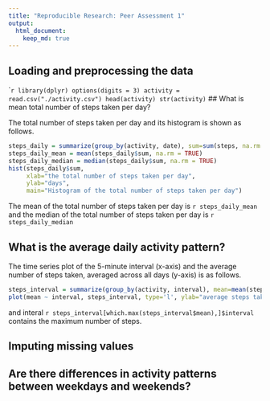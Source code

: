 ```yaml
---
title: "Reproducible Research: Peer Assessment 1"
output: 
  html_document:
    keep_md: true
---
```



## Loading and preprocessing the data
````r
library(dplyr)
options(digits = 3)
activity = read.csv("./activity.csv")
head(activity)
str(activity)
```
## What is mean total number of steps taken per day?

The total number of steps taken per day and its histogram is shown as follows.

```r
steps_daily = summarize(group_by(activity, date), sum=sum(steps, na.rm = TRUE))
steps_daily_mean = mean(steps_daily$sum, na.rm = TRUE)
steps_daily_median = median(steps_daily$sum, na.rm = TRUE)
hist(steps_daily$sum, 
     xlab="the total number of steps taken per day", 
     ylab="days",
     main="Histogram of the total number of steps taken per day")
```

The mean of the total number of steps taken per day is `r steps_daily_mean` and 
the median of the total number of steps taken per day is `r steps_daily_median`

## What is the average daily activity pattern?

The time series plot of the 5-minute interval (x-axis) and the average number of steps taken, averaged across all days (y-axis) is as follows.

```r
steps_interval = summarize(group_by(activity, interval), mean=mean(steps, na.rm = TRUE))
plot(mean ~ interval, steps_interval, type='l', ylab="average steps taken")
```

and interal `r steps_interval[which.max(steps_interval$mean),]$interval` contains the maximum number of steps.

## Imputing missing values



## Are there differences in activity patterns between weekdays and weekends?
